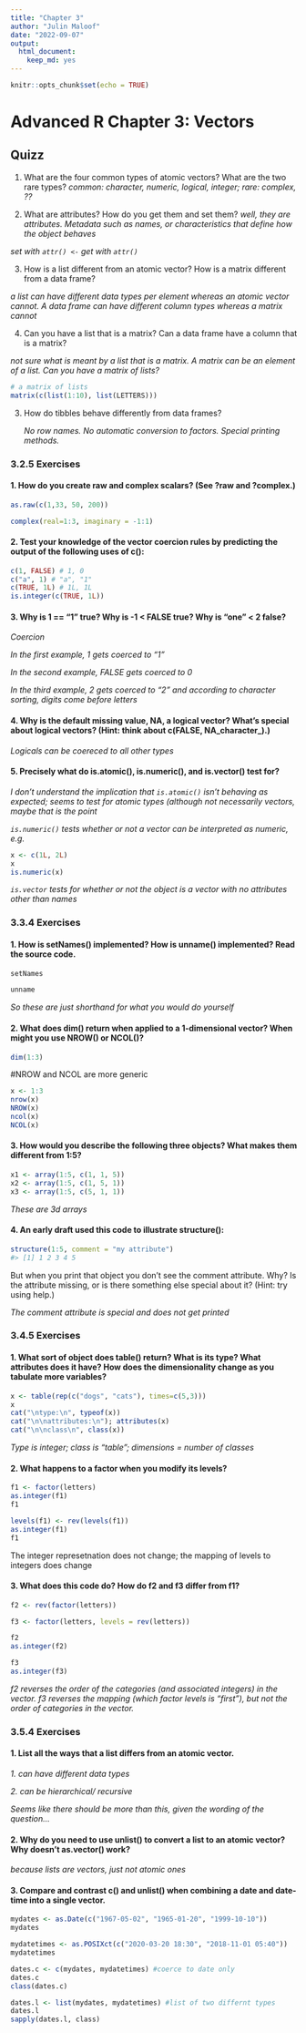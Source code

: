 ```yaml
---
title: "Chapter 3"
author: "Julin Maloof"
date: "2022-09-07"
output: 
  html_document: 
    keep_md: yes
---
```


```r
knitr::opts_chunk$set(echo = TRUE)
```

# Advanced R Chapter 3: Vectors

## Quizz

1.  What are the four common types of atomic vectors? What are the two rare types? *common: character, numeric, logical, integer; rare: complex, ??*

2.  What are attributes? How do you get them and set them? *well, they are attributes. Metadata such as names, or characteristics that define how the object behaves*

*set with `attr() <-` get with `attr()`*

3.  How is a list different from an atomic vector? How is a matrix different from a data frame?

*a list can have different data types per element whereas an atomic vector cannot. A data frame can have different column types whereas a matrix cannot*

4.  Can you have a list that is a matrix? Can a data frame have a column that is a matrix?

*not sure what is meant by a list that is a matrix. A matrix can be an element of a list. Can you have a matrix of lists?*

```r
# a matrix of lists
matrix(c(list(1:10), list(LETTERS)))
```

3.  How do tibbles behave differently from data frames?

    *No row names. No automatic conversion to factors. Special printing methods.*

### 3.2.5 Exercises

#### 1. How do you create raw and complex scalars? (See ?raw and ?complex.)

```r
as.raw(c(1,33, 50, 200))
```

```r
complex(real=1:3, imaginary = -1:1)
```


#### 2. Test your knowledge of the vector coercion rules by predicting the output of the following uses of c():

```r
c(1, FALSE) # 1, 0
c("a", 1) # "a", "1"
c(TRUE, 1L) # 1L, 1L
is.integer(c(TRUE, 1L))
```


#### 3. Why is 1 == "1" true? Why is -1 < FALSE true? Why is "one" < 2 false?

_Coercion_

_In the first example, 1 gets coerced to "1"_

_In the second example, FALSE gets coerced to 0_

_In the third example, 2 gets coerced to "2" and according to character sorting, digits come before letters_

#### 4. Why is the default missing value, NA, a logical vector? What’s special about logical vectors? (Hint: think about c(FALSE, NA_character_).)

_Logicals can be coereced to all other types_

#### 5. Precisely what do is.atomic(), is.numeric(), and is.vector() test for?

_I don't understand the implication that `is.atomic()` isn't behaving as expected; seems to test for atomic types (although not necessarily vectors, maybe that is the point_

_`is.numeric()` tests whether or not a vector can be interpreted as numeric, e.g._

```r
x <- c(1L, 2L)
x
is.numeric(x)
```

_`is.vector` tests for whether or not the object is a vector with no attributes other than names_


### 3.3.4 Exercises

#### 1. How is setNames() implemented? How is unname() implemented? Read the source code.

```r
setNames
```

```r
unname
```

_So these are just shorthand for what you would do yourself_

#### 2. What does dim() return when applied to a 1-dimensional vector? When might you use NROW() or NCOL()?

```r
dim(1:3)
```

#NROW and NCOL are more generic
```r
x <- 1:3
nrow(x)
NROW(x)
ncol(x)
NCOL(x)
```


#### 3. How would you describe the following three objects? What makes them different from 1:5?

```r
x1 <- array(1:5, c(1, 1, 5))
x2 <- array(1:5, c(1, 5, 1))
x3 <- array(1:5, c(5, 1, 1))
```

_These are 3d arrays_

#### 4. An early draft used this code to illustrate structure():

```r
structure(1:5, comment = "my attribute")
#> [1] 1 2 3 4 5
```

But when you print that object you don’t see the comment attribute. Why? Is the attribute missing, or is there something else special about it? (Hint: try using help.)

_The comment attribute is special and does not get printed_

### 3.4.5 Exercises

#### 1. What sort of object does table() return? What is its type? What attributes does it have? How does the dimensionality change as you tabulate more variables?

```r
x <- table(rep(c("dogs", "cats"), times=c(5,3)))
x
cat("\ntype:\n", typeof(x))
cat("\n\nattributes:\n"); attributes(x)
cat("\n\nclass\n", class(x))
```
_Type is integer; class is "table"; dimensions = number of classes_

#### 2. What happens to a factor when you modify its levels?

```r
f1 <- factor(letters)
as.integer(f1)
f1
```


```r
levels(f1) <- rev(levels(f1))
as.integer(f1)
f1
```

The integer represetnation does not change; the mapping of levels to integers does change

#### 3. What does this code do? How do f2 and f3 differ from f1?

```r
f2 <- rev(factor(letters))

f3 <- factor(letters, levels = rev(letters))
```

```r
f2
as.integer(f2)
```

```r
f3
as.integer(f3)
```

_f2 reverses the order of the categories (and associated integers) in the vector.  f3 reverses the mapping (which factor levels is "first"), but not the order of categories in the vector._

### 3.5.4 Exercises

#### 1. List all the ways that a list differs from an atomic vector.

_1. can have different data types_

_2. can be hierarchical/ recursive_

_Seems like there should be more than this, given the wording of the question..._

#### 2. Why do you need to use unlist() to convert a list to an atomic vector? Why doesn’t as.vector() work?

_because lists are vectors, just not atomic ones_

#### 3. Compare and contrast c() and unlist() when combining a date and date-time into a single vector.

```r
mydates <- as.Date(c("1967-05-02", "1965-01-20", "1999-10-10"))
mydates

mydatetimes <- as.POSIXct(c("2020-03-20 18:30", "2018-11-01 05:40"))
mydatetimes
```

```r
dates.c <- c(mydates, mydatetimes) #coerce to date only
dates.c
class(dates.c)
```

```r
dates.l <- list(mydates, mydatetimes) #list of two differnt types
dates.l
sapply(dates.l, class)
```

